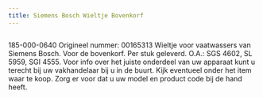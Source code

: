 ```yaml
---
title: Siemens Bosch Wieltje Bovenkorf
---
```



<Image src={imageProduct} width={imageProduct.width} alt="" />


185-000-0640
Origineel nummer: 00165313
Wieltje voor vaatwassers van Siemens Bosch.
Voor de bovenkorf. Per stuk geleverd.
O.A.: SGS 4602, SL 5959, SGI 4555.
Voor info over het juiste onderdeel van uw apparaat kunt u terecht bij uw vakhandelaar bij u in de buurt. Kijk eventueel onder het item waar te koop. Zorg er voor dat u uw model en product code bij de hand heeft.

